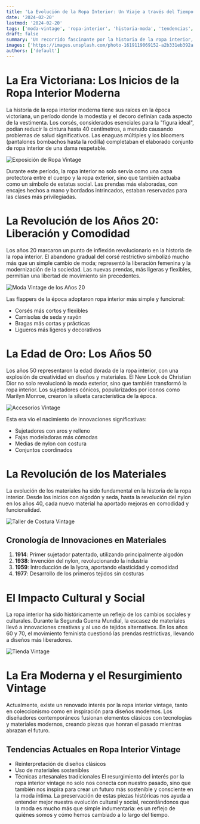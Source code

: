 ```yaml
---
title: 'La Evolución de la Ropa Interior: Un Viaje a través del Tiempo'
date: '2024-02-20'
lastmod: '2024-02-20'
tags: ['moda-vintage', 'ropa-interior', 'historia-moda', 'tendencias', 'evolución-textil']
draft: false
summary: 'Un recorrido fascinante por la historia de la ropa interior, desde la época victoriana hasta la actualidad, explorando su evolución en diseño, materiales y significado social.'
images: ['https://images.unsplash.com/photo-1619119069152-a2b331eb392a']
authors: ['default']
---
```


# La Era Victoriana: Los Inicios de la Ropa Interior Moderna

La historia de la ropa interior moderna tiene sus raíces en la época victoriana, un período donde la modestia y el decoro definían cada aspecto de la vestimenta. Los corsés, considerados esenciales para la "figura ideal", podían reducir la cintura hasta 40 centímetros, a menudo causando problemas de salud significativos. Las enaguas múltiples y los bloomers (pantalones bombachos hasta la rodilla) completaban el elaborado conjunto de ropa interior de una dama respetable.

![Exposición de Ropa Vintage](https://images.unsplash.com/photo-1515372039744-b8f02a3ae446)

Durante este período, la ropa interior no solo servía como una capa protectora entre el cuerpo y la ropa exterior, sino que también actuaba como un símbolo de estatus social. Las prendas más elaboradas, con encajes hechos a mano y bordados intrincados, estaban reservadas para las clases más privilegiadas.

# La Revolución de los Años 20: Liberación y Comodidad

Los años 20 marcaron un punto de inflexión revolucionario en la historia de la ropa interior. El abandono gradual del corsé restrictivo simbolizó mucho más que un simple cambio de moda; representó la liberación femenina y la modernización de la sociedad. Las nuevas prendas, más ligeras y flexibles, permitían una libertad de movimiento sin precedentes.

![Moda Vintage de los Años 20](https://images.unsplash.com/photo-1516763296043-f676c1105999)

Las flappers de la época adoptaron ropa interior más simple y funcional:

- Corsés más cortos y flexibles
- Camisolas de seda y rayón
- Bragas más cortas y prácticas
- Ligueros más ligeros y decorativos

# La Edad de Oro: Los Años 50

Los años 50 representaron la edad dorada de la ropa interior, con una explosión de creatividad en diseños y materiales. El New Look de Christian Dior no solo revolucionó la moda exterior, sino que también transformó la ropa interior. Los sujetadores cónicos, popularizados por iconos como Marilyn Monroe, crearon la silueta característica de la época.

![Accesorios Vintage](https://images.unsplash.com/photo-1492707892479-7bc8d5a4ee93)

Esta era vio el nacimiento de innovaciones significativas:

- Sujetadores con aros y relleno
- Fajas modeladoras más cómodas
- Medias de nylon con costura
- Conjuntos coordinados

# La Revolución de los Materiales

La evolución de los materiales ha sido fundamental en la historia de la ropa interior. Desde los inicios con algodón y seda, hasta la revolución del nylon en los años 40, cada nuevo material ha aportado mejoras en comodidad y funcionalidad.

![Taller de Costura Vintage](https://images.unsplash.com/photo-1519340241574-2cec6aef0c01)

## Cronología de Innovaciones en Materiales

1. **1914**: Primer sujetador patentado, utilizando principalmente algodón
2. **1938**: Invención del nylon, revolucionando la industria
3. **1959**: Introducción de la lycra, aportando elasticidad y comodidad
4. **1977**: Desarrollo de los primeros tejidos sin costuras

# El Impacto Cultural y Social

La ropa interior ha sido históricamente un reflejo de los cambios sociales y culturales. Durante la Segunda Guerra Mundial, la escasez de materiales llevó a innovaciones creativas y al uso de tejidos alternativos. En los años 60 y 70, el movimiento feminista cuestionó las prendas restrictivas, llevando a diseños más liberadores.

![Tienda Vintage](https://images.unsplash.com/photo-1525562723836-dca67a71d5f1)

# La Era Moderna y el Resurgimiento Vintage

Actualmente, existe un renovado interés por la ropa interior vintage, tanto en coleccionismo como en inspiración para diseños modernos. Los diseñadores contemporáneos fusionan elementos clásicos con tecnologías y materiales modernos, creando piezas que honran el pasado mientras abrazan el futuro.

## Tendencias Actuales en Ropa Interior Vintage

- Reinterpretación de diseños clásicos
- Uso de materiales sostenibles
- Técnicas artesanales tradicionales
El resurgimiento del interés por la ropa interior vintage no solo nos conecta con nuestro pasado, sino que también nos inspira para crear un futuro más sostenible y consciente en la moda íntima. La preservación de estas piezas históricas nos ayuda a entender mejor nuestra evolución cultural y social, recordándonos que la moda es mucho más que simple indumentaria: es un reflejo de quiénes somos y cómo hemos cambiado a lo largo del tiempo.
